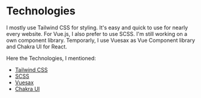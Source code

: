 # Technologies

I mostly use Tailwind CSS for styling. It's easy and quick to use for nearly every website. For Vue.js, I also prefer to use SCSS. 
I'm still working on a own component library. Temporarly, I use Vuesax as Vue Component library and Chakra UI for React.

Here the Technologies, I mentioned:

- [Tailwind CSS](https://tailwindcss.com/)
- [SCSS](https://sass-lang.com/)
- [Vuesax](https://vuesax.com/)
- [Chakra UI](https://chakra-ui.com/)

